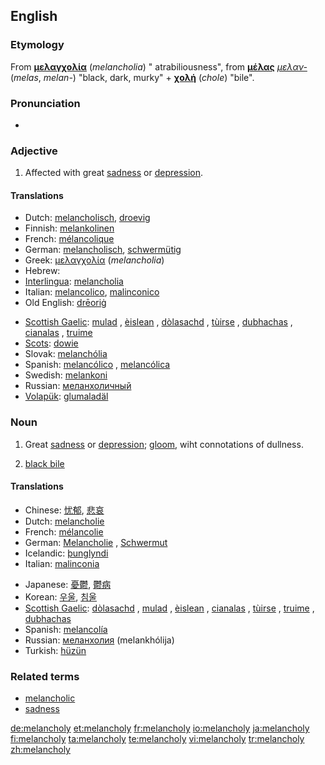 ==English==

===Etymology===
From {{AGr.}} '''[[μελαγχολία]]''' (''melancholia'') " atrabiliousness", from '''[[μέλας]]''' ''[[μελαν-]]'' (''melas'', ''melan-'') "black, dark, murky" + '''[[χολή]]''' (''chole'') "bile".

===Pronunciation===
* {{a|US}} {{IPA|/ˈmɛl.ənˌkɑl.i/}}

===Adjective===
{{en-adj}}

# Affected with great [[sadness]] or [[depression]].

====Translations====
{{trans-top|Affected with sadness or depression}}
* Dutch: [[melancholisch]], [[droevig]]
* Finnish: [[melankolinen]]
* French: [[mélancolique]]
* German: [[melancholisch]], [[schwermütig]]
* Greek: [[μελαγχολία]] (''melancholia'')
* Hebrew: {{he-translation|דכדוך|dikhdókh}}
* [[Interlingua]]: [[melancholia]]
* Italian: [[melancolico]], [[malinconico]]
* Old English: [[dreorig|drēoriġ]]
{{trans-mid}}
* [[Scottish Gaelic]]: [[mulad]] {{m}}, [[èislean]] {{m}}, [[dòlasachd]] {{f}}, [[tùirse]] {{f}}, [[dubhachas]] {{m}}, [[cianalas]] {{m}}, [[truime]] {{f}}
* [[Scots]]: [[dowie]]
* Slovak: [[melanchólia]]
* Spanish: [[melancólico]] {{m}}, [[melancólica]] {{f}}
* Swedish: [[melankoni]]
* Russian: [[меланхоличный]]
* [[Volapük]]: [[glumaladäl]]
{{trans-bottom}}

===Noun===
{{en-noun|melancholies}}

# Great [[sadness]] or [[depression]]; [[gloom]], wiht connotations of dullness.
# {{dated}} [[black bile]]

====Translations====
{{trans-top|Sadness or depression}}
* Chinese: [[忧郁]], [[悲哀]]
* Dutch: [[melancholie]]
* French: [[mélancolie]] {{f}}
* German: [[Melancholie]] {{f}}, [[Schwermut]] {{f}}
* Icelandic: [[þunglyndi]] {{n}}
* Italian: [[malinconia]] {{f}}
{{trans-mid}}
* Japanese: [[憂鬱]], [[鬱病]]
* Korean: [[우울]], [[침울]]
* [[Scottish Gaelic]]: [[dòlasachd]] {{f}}, [[mulad]] {{m}}, [[èislean]] {{m}}, [[cianalas]] {{m}}, [[tùirse]] {{f}}, [[truime]] {{f}}, [[dubhachas]] {{m}}
* Spanish: [[melancolía]] {{f}}
* Russian: [[меланхолия]] (melankhólija) {{f}}
* Turkish: [[hüzün]]
{{trans-bottom}}

===Related terms===
* [[melancholic]]
* [[sadness]]

[[de:melancholy]]
[[et:melancholy]]
[[fr:melancholy]]
[[io:melancholy]]
[[ja:melancholy]]
[[fi:melancholy]]
[[ta:melancholy]]
[[te:melancholy]]
[[vi:melancholy]]
[[tr:melancholy]]
[[zh:melancholy]]
